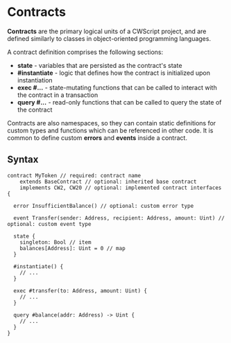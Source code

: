 # Contracts

**Contracts** are the primary logical units of a CWScript project, and are defined similarly to classes in object-oriented programming languages.

A contract definition comprises the following sections:

- **state** - variables that are persisted as the contract's state
- **#instantiate** - logic that defines how the contract is initialized upon instantiation
- **exec #...** - state-mutating functions that can be called to interact with the contract in a transaction
- **query #...** - read-only functions that can be called to query the state of the contract

Contracts are also namespaces, so they can contain static definitions for custom types and functions which can be referenced in other code.
It is common to define custom **errors** and **events** inside a contract.

## Syntax

```cwscript
contract MyToken // required: contract name
    extends BaseContract // optional: inherited base contract
    implements CW2, CW20 // optional: implemented contract interfaces
{

  error InsufficientBalance() // optional: custom error type

  event Transfer(sender: Address, recipient: Address, amount: Uint) // optional: custom event type

  state {
    singleton: Bool // item
    balances[Address]: Uint = 0 // map
  }

  #instantiate() {
    // ...
  }

  exec #transfer(to: Address, amount: Uint) {
    // ...
  }

  query #balance(addr: Address) -> Uint {
    // ...
  }
}
```
